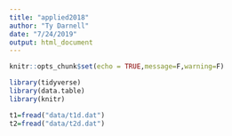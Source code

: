 ```yaml
---
title: "applied2018"
author: "Ty Darnell"
date: "7/24/2019"
output: html_document
---
```


```r
knitr::opts_chunk$set(echo = TRUE,message=F,warning=F)
```

```r
library(tidyverse)
library(data.table)
library(knitr)
```


```r
t1=fread("data/t1d.dat")
t2=fread("data/t2d.dat")
```

```r

```

